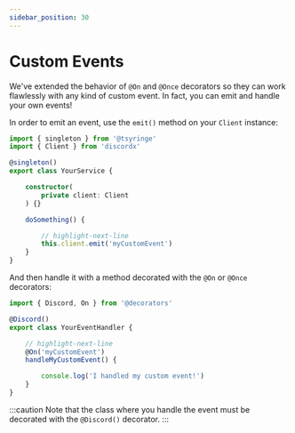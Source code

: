 ```yaml
---
sidebar_position: 30
---
```


# Custom Events

We've extended the behavior of `@On` and `@Once` decorators so they can work flawlessly with any kind of custom event.
In fact, you can emit and handle your own events!

In order to emit an event, use the `emit()` method on your `Client` instance:

```ts
import { singleton } from '@tsyringe'
import { Client } from 'discordx'

@singleton()
export class YourService {

    constructor(
        private client: Client
    ) {}

    doSomething() {

        // highlight-next-line
        this.client.emit('myCustomEvent')
    }
}
```

And then handle it with a method decorated with the `@On` or `@Once` decorators:

```ts
import { Discord, On } from '@decorators'

@Discord()
export class YourEventHandler {

    // highlight-next-line
    @On('myCustomEvent')
    handleMyCustomEvent() {

        console.log('I handled my custom event!')
    }
}
```

:::caution
Note that the class where you handle the event must be decorated with the `@Discord()` decorator.
:::